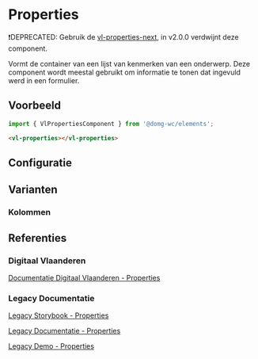 
# Properties

❗DEPRECATED: Gebruik de [vl-properties-next](/docs/components-next-properties--documentatie), in v2.0.0 verdwijnt deze component.

Vormt de container van een lijst van kenmerken van een onderwerp.
Deze component wordt meestal gebruikt om informatie te tonen dat ingevuld werd in een formulier.

## Voorbeeld

```js
import { VlPropertiesComponent } from '@domg-wc/elements';
```

```html
<vl-properties></vl-properties>
```

<Canvas of={VlPropertiesStories.PropertiesDefault} />


## Configuratie

<ArgTypes of={VlPropertiesStories.PropertiesDefault} />


## Varianten

### Kolommen

<Canvas of={VlPropertiesStories.PropertiesColumn} />


## Referenties

### Digitaal Vlaanderen

[Documentatie Digitaal Vlaanderen - Properties](https://overheid.vlaanderen.be/webuniversum/v3/documentation/components/vl-ui-properties)

### Legacy Documentatie

[Legacy Storybook - Properties](https://webcomponenten.omgeving.vlaanderen.be/storybook/?path=/docs/custom-elements-vl-properties--default)

[Legacy Documentatie - Properties](https://webcomponenten.omgeving.vlaanderen.be/doc/VlProperties.html)

[Legacy Demo - Properties](https://webcomponenten.omgeving.vlaanderen.be/demo/vl-properties.html)

